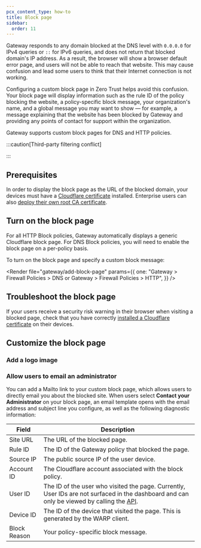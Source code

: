 ```yaml
---
pcx_content_type: how-to
title: Block page
sidebar:
  order: 11
---
```



Gateway responds to any domain blocked at the DNS level with `0.0.0.0` for IPv4 queries or `::` for IPv6 queries, and does not return that blocked domain's IP address. As a result, the browser will show a browser default error page, and users will not be able to reach that website. This may cause confusion and lead some users to think that their Internet connection is not working.

Configuring a custom block page in Zero Trust helps avoid this confusion. Your block page will display information such as the rule ID of the policy blocking the website, a policy-specific block message, your organization's name, and a global message you may want to show — for example, a message explaining that the website has been blocked by Gateway and providing any points of contact for support within the organization.

Gateway supports custom block pages for DNS and HTTP policies.

:::caution[Third-party filtering conflict]

<Render file="gateway/third-party-warning" />

:::

## Prerequisites

In order to display the block page as the URL of the blocked domain, your devices must have a [Cloudflare certificate](/cloudflare-one/connections/connect-devices/warp/user-side-certificates/manual-deployment/) installed. Enterprise users can also [deploy their own root CA certificate](/cloudflare-one/connections/connect-devices/warp/user-side-certificates/custom-certificate/).

## Turn on the block page

For all HTTP Block policies, Gateway automatically displays a generic Cloudflare block page. For DNS Block policies, you will need to enable the block page on a per-policy basis.

To turn on the block page and specify a custom block message:

<Render
	file="gateway/add-block-page"
	params={{
		one: "Gateway > Firewall Policies > DNS or Gateway > Firewall Policies > HTTP",
	}}
/>

## Troubleshoot the block page

If your users receive a security risk warning in their browser when visiting a blocked page, check that you have correctly [installed a Cloudflare certificate](/cloudflare-one/connections/connect-devices/warp/user-side-certificates/manual-deployment/) on their devices.

## Customize the block page

<Render file="gateway/customize-block-page" />

### Add a logo image

<Render file="gateway/add-logo-image" />

### Allow users to email an administrator

You can add a Mailto link to your custom block page, which allows users to directly email you about the blocked site. When users select **Contact your Administrator** on your block page, an email template opens with the email address and subject line you configure, as well as the following diagnostic information:

| Field        | Description                                                                                                                                                                             |
| ------------ | --------------------------------------------------------------------------------------------------------------------------------------------------------------------------------------- |
| Site URL     | The URL of the blocked page.                                                                                                                                                            |
| Rule ID      | The ID of the Gateway policy that blocked the page.                                                                                                                                     |
| Source IP    | The public source IP of the user device.                                                                                                                                                |
| Account ID   | The Cloudflare account associated with the block policy.                                                                                                                                |
| User ID      | The ID of the user who visited the page. Currently, User IDs are not surfaced in the dashboard and can only be viewed by calling the [API](/api/operations/zero-trust-users-get-users). |
| Device ID    | The ID of the device that visited the page. This is generated by the WARP client.                                                                                                       |
| Block Reason | Your policy-specific block message.                                                                                                                                                     |
